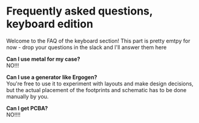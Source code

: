 # Frequently asked questions, keyboard edition

Welcome to the FAQ of the keyboard section! This part is pretty emtpy for now - drop your questions in the slack and I'll answer them here

**Can I use metal for my case?** \
NO!!!

**Can I use a generator like Ergogen?** \
You're free to use it to experiment with layouts and make design decisions, but the actual placement of the footprints and schematic has to be done manually by you.

**Can I get PCBA?** \
NO!!!!